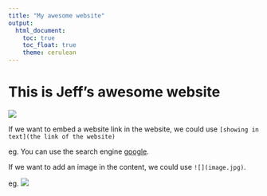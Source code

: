 ```yaml
---
title: "My awesome website"
output: 
  html_document:
    toc: true
    toc_float: true
    theme: cerulean
---
```


# This is Jeff's awesome website

![](https://media.giphy.com/media/drXGoW1iudhKw/giphy.gif)

If we want to embed a website link in the website, we could use `[showing in text](the link of the website)`

eg. You can use the search engine [google](google.com).

If we want to add an image in the content, we could use `![](image.jpg)`.

eg. ![](https://media0.giphy.com/media/v1.Y2lkPTc5MGI3NjExcWw1YXpkaWIyenRrMjVhNG03cGF0bzdrdGZ0aHVtZHY4OTlhdHFodiZlcD12MV9pbnRlcm5hbF9naWZfYnlfaWQmY3Q9Zw/u5BzptR1OTZ04/giphy.webp)


